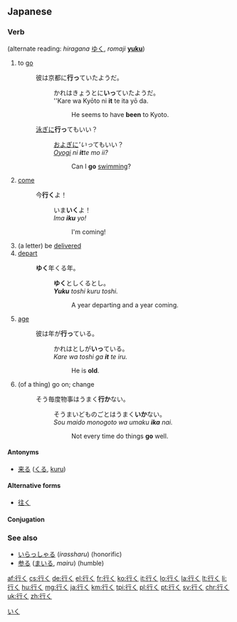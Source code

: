 ==Japanese==
{{ja-kanjitab|ゆ|sort=ゆく|yomi=kun}}
{{ja-kanjitab|い|sort=いく|yomi=kun}}

===Verb===
{{ja-verb|type=1|いく}} (alternate reading: ''hiragana'' [[ゆく]], ''romaji'' '''[[yuku]]''')

# to [[go]]
#: 彼は京都に'''行っ'''ていたようだ。
#:: かれはきょうとに'''いっ'''ていたようだ。
#:: ''Kare wa Kyōto ni '''it''' te ita yō da.
#::: He seems to have '''been''' to Kyoto.
#: [[泳ぐ|泳ぎ]]に'''行っ'''てもいい？
#:: [[およぐ|およぎ]]に'''いっ''てもいい？
#:: ''[[oyogu|Oyogi]] ni '''it'''te mo ii?''
#::: Can I '''go''' [[swim]]ming?
# [[come]]
#: 今'''行く'''よ！
#:: いま'''いく'''よ！
#:: ''Ima '''iku''' yo!''
#::: I'm coming!
# (a letter) be [[deliver|delivered]]
# [[depart]]
#: '''ゆく'''年くる年。
#:: '''ゆく'''としくるとし。
#:: '''''Yuku''' toshi kuru toshi.''
#::: A year departing and a year coming.
# [[age]]
#: 彼は年が'''行っ'''ている。
#:: かれはとしが'''いっ'''ている。
#:: ''Kare wa toshi ga '''it''' te iru.''
#::: He is '''old'''.
# (of a thing) go on; change
#: そう毎度物事はうまく'''行か'''ない。
#:: そうまいどものごとはうまく'''いか'''ない。
#:: ''Sou maido monogoto wa umaku '''ika''' nai.''
#::: Not every time do things '''go''' well.

====Antonyms====
* {{sense|to come}} [[来る]] ([[くる]], [[kuru]])

====Alternative forms====
* [[往く]]

====Conjugation====
{{ja-verbconj|行く|行か|いか<br>ゆか|ika<br>yuka|行き|いき<br>ゆき|iki<br>yuki|行く|いく<br>ゆく|iku<br>yuku|行く|いく<br>ゆく|iku<br>yuku|行け|いけ<br>ゆけ|ike<br>yuke|行け|いけ<br>ゆけ|ike<br>yuke|行かれる|いかれる<br>ゆかれる|ikareru<br>yukareru|行かせる<br><br>行かす|いかせる<br>ゆかせる<br>いかす<br>ゆかす|ikaseru<br>yukaseru<br>ikasu<br>yukasu|行ける|いける<br>ゆける|ikeru<br>yukeru|[[行こう]]|いこう<br>ゆこう|ikō<br>yukō|[[行かない]]|いかない<br>ゆかない|ikanai<br>yukanai|行かず|いかず<br>ゆかず|ikazu<br>yukazu|行きます|いきます<br>ゆきます|ikimasu<br>yukimasu|[[行った]]|いった|itta|行って|いって|itte|行けば|いけば<br>ゆけば|ikeba<br>yukeba}}

===See also===
* [[いらっしゃる]] (''irassharu'') (honorific)
* [[参る]] ([[まいる]], ''mairu'') (humble)

[[Category:1000 Japanese basic words|いく]]
{{attention|ja}}

[[af:行く]]
[[cs:行く]]
[[de:行く]]
[[el:行く]]
[[fr:行く]]
[[ko:行く]]
[[it:行く]]
[[lo:行く]]
[[la:行く]]
[[lt:行く]]
[[li:行く]]
[[hu:行く]]
[[mg:行く]]
[[ja:行く]]
[[km:行く]]
[[tpi:行く]]
[[pl:行く]]
[[pt:行く]]
[[sv:行く]]
[[chr:行く]]
[[uk:行く]]
[[zh:行く]]
